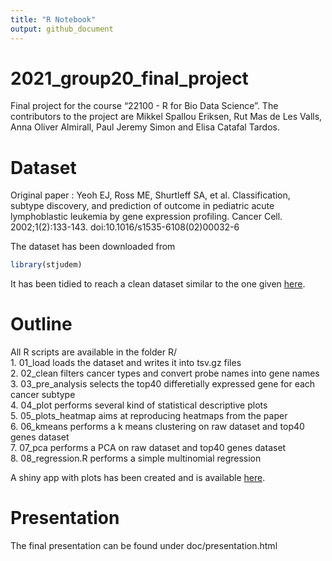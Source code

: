 ```yaml
---
title: "R Notebook"
output: github_document
---
```


# 2021_group20_final_project
Final project for the course "22100 - R for Bio Data Science". The contributors to the project are Mikkel Spallou Eriksen, Rut Mas de Les Valls, Anna Oliver Almirall, Paul Jeremy Simon and Elisa Catafal Tardos.

# Dataset
Original paper : Yeoh EJ, Ross ME, Shurtleff SA, et al. Classification, subtype discovery, and prediction of outcome in pediatric acute lymphoblastic leukemia by gene expression profiling. Cancer Cell. 2002;1(2):133-143. doi:10.1016/s1535-6108(02)00032-6

The dataset has been downloaded from
```r
library(stjudem)
```
It has been tidied to reach a clean dataset similar to the one given [here](https://github.com/ramhiser/datamicroarray/wiki/Yeoh-%282002%29).

# Outline
All R scripts are available in the folder R/  
1. 01_load loads the dataset and writes it into tsv.gz files  
2. 02_clean filters cancer types and convert probe names into gene names  
3. 03_pre_analysis selects the top40 differetially expressed gene for each cancer subtype  
4. 04_plot performs several kind of statistical descriptive plots  
5. 05_plots_heatmap aims at reproducing heatmaps from the paper  
6. 06_kmeans performs a k means clustering on raw dataset and top40 genes dataset  
7. 07_pca performs a PCA on raw dataset and top40 genes dataset  
8. 08_regression.R performs a simple multinomial regression

A shiny app with plots has been created and is available [here](https://paul-simon.shinyapps.io/yeoh_plots/).

# Presentation
The final presentation can be found under doc/presentation.html
